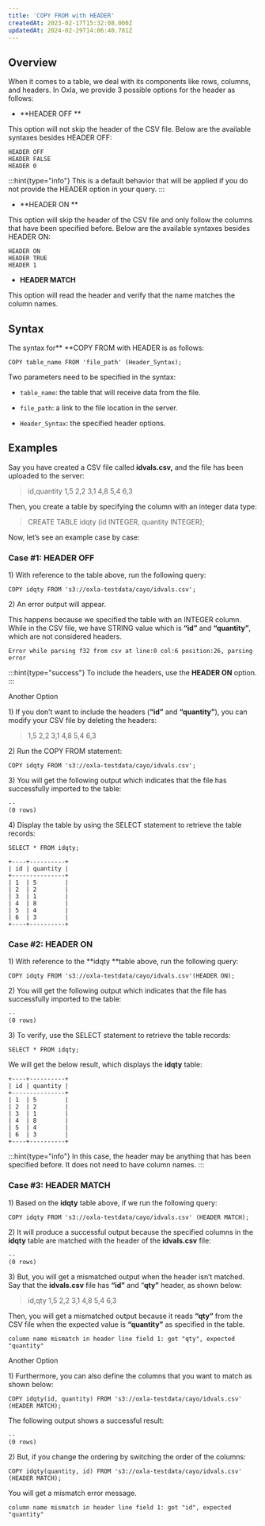 ```yaml
---
title: 'COPY FROM with HEADER'
createdAt: 2023-02-17T15:32:08.000Z
updatedAt: 2024-02-29T14:06:40.781Z
---
```


## **Overview**

When it comes to a table, we deal with its components like rows, columns, and headers. In Oxla, we provide 3 possible options for the header as follows:

*   **HEADER OFF **

This option will not skip the header of the CSV file. Below are the available syntaxes besides HEADER OFF:

```pgsql
HEADER OFF
HEADER FALSE
HEADER 0
```

:::hint{type="info"}
This is a default behavior that will be applied if you do not provide the HEADER option in your query.
:::

*   **HEADER ON **

This option will skip the header of the CSV file and only follow the columns that have been specified before. Below are the available syntaxes besides HEADER ON:

```pgsql
HEADER ON
HEADER TRUE
HEADER 1
```

*   **HEADER MATCH**

This option will read the header and verify that the name matches the column names.&#x20;

## **Syntax**

The syntax for** **COPY FROM with HEADER is as follows:

```pgsql
COPY table_name FROM 'file_path' (Header_Syntax);
```

Two parameters need to be specified in the syntax:

*   `table_name`: the table that will receive data from the file.

*   `file_path`: a link to the file location in the server.

*   `Header_Syntax`: the specified header options.

## **Examples**

Say you have created a CSV file called **idvals.csv,** and the file has been uploaded to the server:

> id,quantity
> 1,5
> 2,2
> 3,1
> 4,8
> 5,4
> 6,3

Then, you create a table by specifying the column with an integer data type:

> CREATE TABLE idqty (id INTEGER, quantity INTEGER);

Now, let’s see an example case by case:

### Case #1: HEADER OFF

1\) With reference to the table above, run the following query:

```pgsql
COPY idqty FROM 's3://oxla-testdata/cayo/idvals.csv';
```

2\) An error output will appear.&#x20;

This happens because we specified the table with an INTEGER column. While in the CSV file, we have STRING value which is **“id”** and **“quantity”**, which are not considered headers.

```pgsql
Error while parsing f32 from csv at line:0 col:6 position:26, parsing error
```

:::hint{type="success"}
To include the headers, use the **HEADER ON** option.
:::


Another Option

1\) If you don’t want to include the headers (**“id”** and **“quantity”**), you can modify your CSV file by deleting the headers:

> 1,5
> 2,2
> 3,1
> 4,8
> 5,4
> 6,3

2\) Run the COPY FROM statement:

```pgsql
COPY idqty FROM 's3://oxla-testdata/cayo/idvals.csv';
```

3\) You will get the following output which indicates that the file has successfully imported to the table:

```pgsql
--
(0 rows)
```

4\) Display the table by using the SELECT statement to retrieve the table records:

```pgsql
SELECT * FROM idqty;
```

```pgsql
+----+----------+
| id | quantity | 
+---------------+
| 1  | 5        |
| 2  | 2        |
| 3  | 1        |
| 4  | 8        |
| 5  | 4        |
| 6  | 3        |
+----+----------+
```

### Case #2: HEADER ON

1\) With reference to the **idqty **table above, run the following query:

```pgsql
COPY idqty FROM 's3://oxla-testdata/cayo/idvals.csv'(HEADER ON);
```

2\) You will get the following output which indicates that the file has successfully imported to the table:

```pgsql
--
(0 rows)
```

3\) To verify, use the SELECT statement to retrieve the table records:

```pgsql
SELECT * FROM idqty;
```

We will get the below result, which displays the **idqty** table:

```pgsql
+----+----------+
| id | quantity | 
+---------------+
| 1  | 5        |
| 2  | 2        |
| 3  | 1        |
| 4  | 8        |
| 5  | 4        |
| 6  | 3        |
+----+----------+
```

:::hint{type="info"}
In this case, the header may be anything that has been specified before. It does not need to have column names.
:::

### Case #3: HEADER MATCH

1\) Based on the **idqty** table above, if we run the following query:

```pgsql
COPY idqty FROM 's3://oxla-testdata/cayo/idvals.csv' (HEADER MATCH);
```

2\) It will produce a successful output because the specified columns in the **idqty** table are matched with the header of the **idvals.csv** file:

```pgsql
--
(0 rows)
```

3\) But, you will get a mismatched output when the header isn’t matched. Say that the **idvals.csv** file has **“id”** and “**qty”** header, as shown below:

> id,qty
> 1,5
> 2,2
> 3,1
> 4,8
> 5,4
> 6,3

Then, you will get a mismatched output because it reads **“qty”** from the CSV file when the expected value is **“quantity”** as specified in the table.

```pgsql
column name mismatch in header line field 1: got "qty", expected "quantity"
```


Another Option

1\) Furthermore, you can also define the columns that you want to match as shown below:

```pgsql
COPY idqty(id, quantity) FROM 's3://oxla-testdata/cayo/idvals.csv' (HEADER MATCH);
```

The following output shows a successful result:

```pgsql
--
(0 rows)
```


2\) But, if you change the ordering by switching the order of the columns:

```pgsql
COPY idqty(quantity, id) FROM 's3://oxla-testdata/cayo/idvals.csv' (HEADER MATCH);
```

You will get a mismatch error message.

```pgsql
column name mismatch in header line field 1: got "id", expected "quantity"
```

